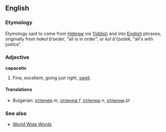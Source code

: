 ==English==
===Etymology===
Etymology said to come from [[Hebrew]] via [[Yiddish]] and into [[English]] phrases, originally from ''hakol b’seder'', “all is in order”, or ''kol b’tzedek'', “all's with justice”.

===Adjective===
'''copacetic'''

#Fine, excellent, going just right, [[swell]].

====Translations====
*Bulgarian: [[отличен]] ''m'', [[отлична]] ''f'', [[отлично]] ''n'', [[отлични]] ''pl''
 
===See also===
*[http://www.quinion.com/words/weirdwords/ww-cop1.htm World Wide Words]